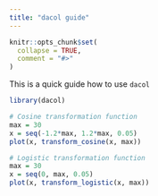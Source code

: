 ```yaml
---
title: "dacol guide"
---
```


```r
knitr::opts_chunk$set(
  collapse = TRUE,
  comment = "#>"
)
```


This is a quick guide how to use `dacol`

```r
library(dacol)

# Cosine transformation function
max = 30
x = seq(-1.2*max, 1.2*max, 0.05)
plot(x, transform_cosine(x, max))

# Logistic transformation function
max = 30
x = seq(0, max, 0.05)
plot(x, transform_logistic(x, max))
```
